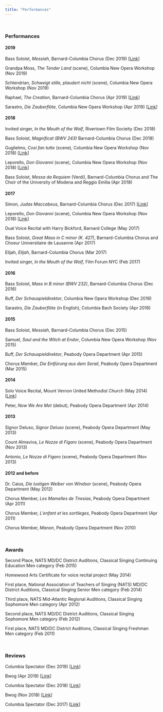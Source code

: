 ```yaml
---
title: "Performances"
---
```


<br>

### Performances

#### 2019

Bass Soloist, *Messiah*, Barnard-Columbia Chorus (Dec 2019) [[Link](https://youtu.be/nNUb-7enq0I?t=791)]

Grandpa Moss, *The Tender Land* (scene), Columbia New Opera Workshop (Nov 2019)

Schlendrian, *Schweigt stille, plaudert nicht* (scene), Columbia New Opera Workshop (Nov 2019)

Raphael, *The Creation*, Barnard-Columbia Chorus (Apr 2019) [[Link](https://youtu.be/us_GsdnoXMo?t=3570)]

Sarastro, *Die Zauberflöte*, Columbia New Opera Workshop (Apr 2019) [[Link](https://youtu.be/X3zzSkea458?t=4057)]

#### 2018

Invited singer, *In the Mouth of the Wolf*, Rivertown Film Socieity (Dec 2018)

Bass Soloist, *Magnificat (BWV 243)* Barnard-Columbia Chorus (Dec 2018)

Guglielmo, *Cosi fan tutte* (scene), Columbia New Opera Workshop (Nov 2018) [[Link](https://youtu.be/u3IzRAvslsw?t=277)]

Leporello, *Don Giovanni* (scene), Columbia New Opera Workshop (Nov 2018) [[Link](https://youtu.be/u3IzRAvslsw?t=3358)]

Bass Soloist, *Messa da Requiem* (Verdi), Barnard-Columbia Chorus and The Choir of the University of Modena and Reggio Emilia (Apr 2018)

#### 2017

Simon, *Judas Maccabeus*, Barnard-Columbia Chorus (Dec 2017) [[Link](https://youtu.be/aqBeiw3uw50?t=1311)]

Leporello, *Don Giovanni* (scene), Columbia New Opera Workshop (Nov 2018) [[Link](https://youtu.be/h2jIbs2sRjI?t=1809)]

Dual Voice Recital with Harry Bickford, Barnard College (May 2017)

Bass Soloist, *Great Mass in C minor (K. 427)*, Barnard-Columbia Chorus and Choeur Universitaire de Lausanne (Apr 2017)

Elijah, *Elijah*, Barnard-Columbia Chorus (Mar 2017)

Invited singer, *In the Mouth of the Wolf*, Film Forum NYC (Feb 2017)

#### 2016

Bass Soloist, *Mass in B minor (BWV 232)*, Barnard-Columbia Chorus (Dec 2016)

Buff, *Der Schauspieldirektor*, Columbia New Opera Workshop (Dec 2016)

Sarastro, *Die Zauberflöte* (in English), Columbia Bach Society (Apr 2016)

#### 2015

Bass Soloist, *Messiah*, Barnard-Columbia Chorus (Dec 2015)

Samuel, *Saul and the Witch at Endor*, Columbia New Opera Workshop (Nov 2015)

Buff, *Der Schauspieldirektor*, Peabody Opera Department (Apr 2015)

Chorus Member, *Die Entfürung aus dem Serail*, Peabody Opera Department (Mar 2015)

#### 2014

Solo Voice Recital, Mount Vernon United Methodist Church (May 2014) [[Link](https://www.youtube.com/watch?v=8CEXxKezI1A&list=PLqaVpiVpL23szCMiyHNql-DcJvBp_ysEB)]

Peter, *Now We Are Met* (debut), Peabody Opera Department (Apr 2014)

#### 2013

Signor Deluso, *Signor Deluso* (scene), Peabody Opera Department (May 2013)

Count Almaviva, *Le Nozze di Figaro* (scene), Peabody Opera Department (Nov 2013)

Antonio, *Le Nozze di Figaro* (scene), Peabody Opera Department (Nov 2013)

#### 2012 and before

Dr. Caius, *Die lustigen Weiber von Windsor* (scene), Peabody Opera Department (May 2012)

Chorus Member, *Les Mamelles de Tiresias*, Peabody Opera Department (Apr 2011)

Chorus Member, *L'enfant et les sortileges*, Peabody Opera Department (Apr 2011)

Chorus Member, *Manon*, Peabody Opera Department (Nov 2010)

<br>

### Awards

Second Place, NATS MD/DC District Auditions, Classical Singing Continuing Education Men category (Feb 2015)

Homewood Arts Certificate for voice recital project (May 2014)

First place, National Association of Teachers of Singing (NATS) MD/DC District Auditions, Classical Singing Senior Men category (Feb 2014)

Third place, NATS Mid-Atlantic Regional Auditions, Classical Singing Sophomore Men category (Apr 2012)

Second place, NATS MD/DC District Auditions, Classical Singing Sophomore Men category (Feb 2012)

First place, NATS MD/DC District Auditions, Classical Singing Freshman Men category (Feb 2011)

<br>

### Reviews

Columbia Spectator (Dec 2019) [[Link](https://www.columbiaspectator.com/arts-and-entertainment/2019/11/18/columbia-nows-repertory-scenes-are-a-must-see-for-opera-laypeople/)]

Bwog (Apr 2019) [[Link](https://bwog.com/2019/04/the-sun-shines-down-on-the-new-opera-workshops-magic-flute/)]

Columbia Spectator (Dec 2018) [[Link](https://www.columbiaspectator.com/arts-and-entertainment/2018/12/05/new-opera-workshops-innovative-repertory-is-opera-for-the-21st-century/)]

Bwog (Nov 2018) [[Link](http://bwog.com/2018/11/30/o-welche-lust-a-repertory-smorgasbord-by-the-new-opera-workshop/)]

Columbia Spectator (Dec 2017) [[Link](http://columbiaspectator.com/arts-and-entertainment/2017/12/01/new-opera-workshops-spirited-repertory-strikes-a-chord/)]
